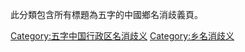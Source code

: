 此分類包含所有標題為五字的中國鄉名消歧義頁。

[[Category:五字中国行政区名消歧义|Category:五字中国行政区名消歧义]]
[[Category:乡名消歧义|Category:乡名消歧义]]